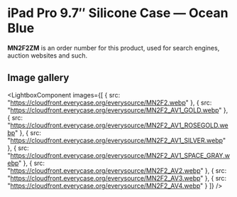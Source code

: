 
# iPad Pro 9.7″ Silicone Case — Ocean Blue

<Callout type='info' emoji='👉🏻'>**MN2F2ZM** is an order number for this product, used for search engines, auction websites and such.</Callout>

## Image gallery

<LightboxComponent
    images={[
      {
        src: "https://cloudfront.everycase.org/everysource/MN2F2.webp"
      },
      {
        src: "https://cloudfront.everycase.org/everysource/MN2F2_AV1_GOLD.webp"
      },
      {
        src: "https://cloudfront.everycase.org/everysource/MN2F2_AV1_ROSEGOLD.webp"
      },
      {
        src: "https://cloudfront.everycase.org/everysource/MN2F2_AV1_SILVER.webp"
      },
      {
        src: "https://cloudfront.everycase.org/everysource/MN2F2_AV1_SPACE_GRAY.webp"
      },
      {
        src: "https://cloudfront.everycase.org/everysource/MN2F2_AV2.webp"
      },
      {
        src: "https://cloudfront.everycase.org/everysource/MN2F2_AV3.webp"
      },
      {
        src: "https://cloudfront.everycase.org/everysource/MN2F2_AV4.webp"
      }
    ]}
  />
